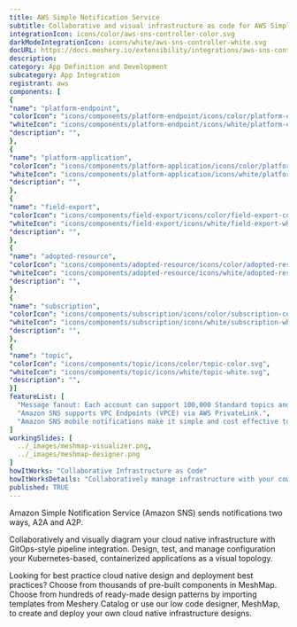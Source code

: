 ```yaml
---
title: AWS Simple Notification Service
subtitle: Collaborative and visual infrastructure as code for AWS Simple Notification Service
integrationIcon: icons/color/aws-sns-controller-color.svg
darkModeIntegrationIcon: icons/white/aws-sns-controller-white.svg
docURL: https://docs.meshery.io/extensibility/integrations/aws-sns-controller
description: 
category: App Definition and Development
subcategory: App Integration
registrant: aws
components: [
{
"name": "platform-endpoint",
"colorIcon": "icons/components/platform-endpoint/icons/color/platform-endpoint-color.svg",
"whiteIcon": "icons/components/platform-endpoint/icons/white/platform-endpoint-white.svg",
"description": "",
},
{
"name": "platform-application",
"colorIcon": "icons/components/platform-application/icons/color/platform-application-color.svg",
"whiteIcon": "icons/components/platform-application/icons/white/platform-application-white.svg",
"description": "",
},
{
"name": "field-export",
"colorIcon": "icons/components/field-export/icons/color/field-export-color.svg",
"whiteIcon": "icons/components/field-export/icons/white/field-export-white.svg",
"description": "",
},
{
"name": "adopted-resource",
"colorIcon": "icons/components/adopted-resource/icons/color/adopted-resource-color.svg",
"whiteIcon": "icons/components/adopted-resource/icons/white/adopted-resource-white.svg",
"description": "",
},
{
"name": "subscription",
"colorIcon": "icons/components/subscription/icons/color/subscription-color.svg",
"whiteIcon": "icons/components/subscription/icons/white/subscription-white.svg",
"description": "",
},
{
"name": "topic",
"colorIcon": "icons/components/topic/icons/color/topic-color.svg",
"whiteIcon": "icons/components/topic/icons/white/topic-white.svg",
"description": "",
}]
featureList: [
  "Message fanout: Each account can support 100,000 Standard topics and each topic supports up to 12.5M subscriptions.",
  "Amazon SNS supports VPC Endpoints (VPCE) via AWS PrivateLink.",
  "Amazon SNS mobile notifications make it simple and cost effective to fan out mobile push notifications to iOS, Android, Fire, Windows, and Baidu devices."
]
workingSlides: [
  ../_images/meshmap-visualizer.png,
  ../_images/meshmap-designer.png
]
howItWorks: "Collaborative Infrastructure as Code"
howItWorksDetails: "Collaboratively manage infrastructure with your coworkers synchronously sharing the same designs."
published: TRUE
---
```

<p>
Amazon Simple Notification Service (Amazon SNS) sends notifications two ways, A2A and A2P.
</p>
<p>
    Collaboratively and visually diagram your cloud native infrastructure with GitOps-style pipeline integration. Design, test, and manage configuration your Kubernetes-based, containerized applications as a visual topology.
</p>
<p>
    Looking for best practice cloud native design and deployment best practices? Choose from thousands of pre-built components in MeshMap. Choose from hundreds of ready-made design patterns by importing templates from Meshery Catalog or use our low code designer, MeshMap, to create and deploy your own cloud native infrastructure designs.
</p>
